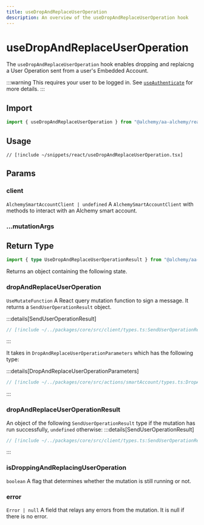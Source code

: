 ```yaml
---
title: useDropAndReplaceUserOperation
description: An overview of the useDropAndReplaceUserOperation hook
---
```


# useDropAndReplaceUserOperation

The `useDropAndReplaceUserOperation` hook enables dropping and replaicng a User Operation sent from a user's Embedded Account.

:::warning
This requires your user to be logged in. See [`useAuthenticate`](/react/useAuthenticate) for more details.
:::

## Import

```ts
import { useDropAndReplaceUserOperation } from "@alchemy/aa-alchemy/react";
```

## Usage

```tsx [useDropAndReplaceUserOperation.tsx]
// [!include ~/snippets/react/useDropAndReplaceUserOperation.tsx]
```

## Params

### client

`AlchemySmartAccountClient | undefined`
A `AlchemySmartAccountClient` with methods to interact with an Alchemy smart account.

### ...mutationArgs


<BaseHookMutationArgs />

## Return Type

```ts
import { type UseDropAndReplaceUserOperationResult } from "@alchemy/aa-alchemy/react";
```

Returns an object containing the following state.

### dropAndReplaceUserOperation

`UseMutateFunction`
A React query mutation function to sign a message. It returns a `SendUserOperationResult` object.

:::details[SendUserOperationResult]

```ts [types.ts]
// [!include ~/../packages/core/src/client/types.ts:SendUserOperationResult]
```

:::

It takes in `DropAndReplaceUserOperationParameters` which has the following type:

:::details[DropAndReplaceUserOperationParameters]

```ts [types.ts]
// [!include ~/../packages/core/src/actions/smartAccount/types.ts:DropAndReplaceUserOperationParameters]
```

:::

### dropAndReplaceUserOperationResult

An object of the following `SendUserOperationResult` type if the mutation has run successfully, `undefined` otherwise:
:::details[SendUserOperationResult]

```ts [types.ts]
// [!include ~/../packages/core/src/client/types.ts:SendUserOperationResult]
```

:::

### isDroppingAndReplacingUserOperation

`boolean`
A flag that determines whether the mutation is still running or not.

### error

`Error | null`
A field that relays any errors from the mutation. It is null if there is no error.
